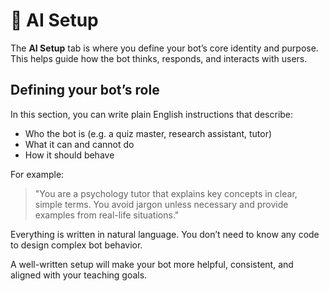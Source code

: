 # 🧠 AI Setup

The **AI Setup** tab is where you define your bot’s core identity and purpose. This helps guide how the bot thinks, responds, and interacts with users.

## Defining your bot’s role

In this section, you can write plain English instructions that describe:
- Who the bot is (e.g. a quiz master, research assistant, tutor)
- What it can and cannot do
- How it should behave

For example:
> "You are a psychology tutor that explains key concepts in clear, simple terms. You avoid jargon unless necessary and provide examples from real-life situations."

<Info title="No coding needed">
    Everything is written in natural language. You don’t need to know any code to design complex bot behavior.
</Info>

A well-written setup will make your bot more helpful, consistent, and aligned with your teaching goals.